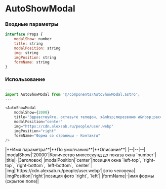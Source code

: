 # AutoShowModal

### Входные параметры

```js
interface Props {
	modalShow: number
	title: string
	modalPosition: string
	img: string
	imgPosition: string
	formName: string
}
```

### Использование
```js
---
import AutoShowModal from '@/components/AutoShowModal.astro';
---

<AutoShowModal
	modalShow={2000} 
	title="Здравствуйте, оставьте телефон, я&nbsp;перезвоню и&nbsp;расскажу о&nbsp;преимуществах работы"
	modalPosition="center"
	img="https://cdn.alexsab.ru/people/user.webp"
	imgPosition="right"
	formName="Форма со страницы - Контакты"
/>

```

<div class="*:!text-left my-10">
    |**Имя параметра**|**По умолчанию**|**Описание**|
    |--|--|--|
	|modalShow|`20000`|Количество милесекунд до показа окна `number`|
	|title|-|Заголовок|
	|modalPosition|`center`|позиция окна `left-top`, `right-top`, `right-bottom`, `left-bottom`, `center`|
	|img|`https://cdn.alexsab.ru/people/user.webp`|фото человека|
	|imgPosition|`right`|позиция фото `right`, `left`|
	|formName|-|имя формы (скрытое поле)|
</div>